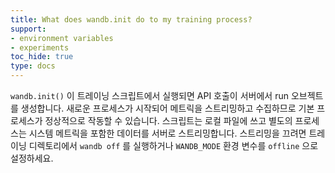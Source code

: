 ```yaml
---
title: What does wandb.init do to my training process?
support:
- environment variables
- experiments
toc_hide: true
type: docs
---
```


`wandb.init()` 이 트레이닝 스크립트에서 실행되면 API 호출이 서버에서 run 오브젝트를 생성합니다. 새로운 프로세스가 시작되어 메트릭을 스트리밍하고 수집하므로 기본 프로세스가 정상적으로 작동할 수 있습니다. 스크립트는 로컬 파일에 쓰고 별도의 프로세스는 시스템 메트릭을 포함한 데이터를 서버로 스트리밍합니다. 스트리밍을 끄려면 트레이닝 디렉토리에서 `wandb off` 를 실행하거나 `WANDB_MODE` 환경 변수를 `offline` 으로 설정하세요.
